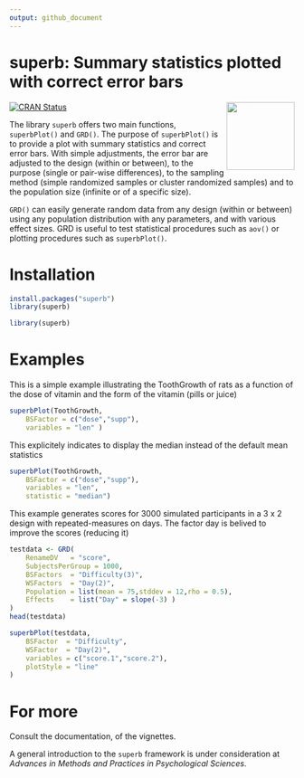 ```yaml
---
output: github_document
---
```


# superb: Summary statistics plotted with correct error bars
 <img src="logo.png" align="right" alt="" width="120" />

<!-- badges: start -->
[![CRAN Status](https://www.r-pkg.org/badges/version/superb)](https://cran.r-project.org/package=superb)
<!-- badges: end -->


The library `superb`  offers two main functions, `superbPlot()` and `GRD()`. 
The purpose of
`superbPlot()` is to provide a plot with summary statistics and correct
error bars. With simple adjustments, the error bar are adjusted
to the design (within or between), to the purpose (single or pair-wise differences),
to the sampling method (simple randomized samples or cluster
randomized samples) and to the population size (infinite or of a specific
 size).

`GRD()` can easily generate random data from any design (within or between) using
any population distribution with any parameters, and with various 
effect sizes. GRD is useful to test statistical procedures such as 
`aov()` or plotting procedures such as `superbPlot()`.

# Installation

```r
install.packages("superb")
library(superb)
```

```r
library(superb)
```

# Examples

This is a simple example illustrating the ToothGrowth of rats
as a function of the dose of vitamin and the form of the vitamin (pills or juice)

```r
superbPlot(ToothGrowth, 
    BSFactor = c("dose","supp"), 
    variables = "len" )
```

This explicitely indicates to display the 
median instead of the default mean statistics

```r
superbPlot(ToothGrowth, 
    BSFactor = c("dose","supp"), 
    variables = "len",
    statistic = "median")
```

This example generates scores for 3000 simulated participants in 
a 3 x 2 design with repeated-measures on days.
The factor day is belived to improve the scores (reducing it)

```r
testdata <- GRD(
    RenameDV   = "score", 
    SubjectsPerGroup = 1000, 
    BSFactors  = "Difficulty(3)", 
    WSFactors  = "Day(2)",
    Population = list(mean = 75,stddev = 12,rho = 0.5),
    Effects    = list("Day" = slope(-3) )
)
head(testdata)

superbPlot(testdata, 
    BSFactor  = "Difficulty", 
    WSFactor  = "Day(2)",
    variables = c("score.1","score.2"),
    plotStyle = "line"
)
```

# For more

Consult the documentation, of the vignettes.

A general introduction to the `superb` framework is under consideration
at *Advances in Methods and Practices in Psychological Sciences*.


